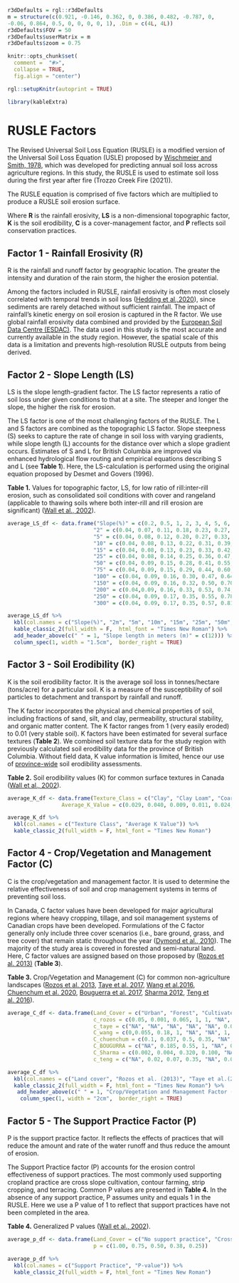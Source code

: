 ```r
r3dDefaults = rgl::r3dDefaults
m = structure(c(0.921, -0.146, 0.362, 0, 0.386, 0.482, -0.787, 0, 
-0.06, 0.864, 0.5, 0, 0, 0, 0, 1), .Dim = c(4L, 4L))
r3dDefaults$FOV = 50
r3dDefaults$userMatrix = m
r3dDefaults$zoom = 0.75

knitr::opts_chunk$set(
  comment =  "#>", 
  collapse = TRUE,
  fig.align = "center")

rgl::setupKnitr(autoprint = TRUE)

library(kableExtra)
```

# RUSLE Factors {#factors .unnumbered}

The Revised Universal Soil Loss Equation (RUSLE) is a modified version of the Universal Soil Loss Equation (USLE) proposed by [Wischmeier and Smith, 1978](https://naldc.nal.usda.gov/download/CAT79706928/PDF), which was developed for predicting annual soil loss across agriculture regions. In this study, the RUSLE is used to estimate soil loss during the first year after fire (Trozzo Creek Fire (2021)).

The RUSLE equation is comprised of five factors which are multiplied to produce a RUSLE soil erosion surface.

```{=tex}
\begin{equation}
A = R * LS * K * C * P
\end{equation}
```
Where **R** is the rainfall erosivity, **LS** is a non-dimensional topographic factor, **K** is the soil erodibility, **C** is a cover-management factor, and **P** reflects soil conservation practices.

## Factor 1 - Rainfall Erosivity (R) {#sec-factor-1 .unnumbered}

R is the rainfall and runoff factor by geographic location. The greater the intensity and duration of the rain storm, the higher the erosion potential.

Among the factors included in RUSLE, rainfall erosivity is often most closely correlated with temporal trends in soil loss ([Hedding et al.,2020](https://www.researchgate.net/publication/336586973_A_comprehensive_study_of_erosivity_and_soil_erosion_over_a_small_tropical_islet_Round_Island_Mauritius)), since sediments are rarely detached without sufficient rainfall. The impact of rainfall's kinetic energy on soil erosion is captured in the R factor. We use global rainfall erosivity data combined and provided by the [European Soil Data Centre (ESDAC)](https://esdac.jrc.ec.europa.eu/content/global-rainfall-erosivity#tabs-0-description=1). The data used in this study is the most accurate and currently available in the study region. However, the spatial scale of this data is a limitation and prevents high-resolution RUSLE outputs from being derived.

## Factor 2 - Slope Length (LS) {#sec-factor-2 .unnumbered}

LS is the slope length-gradient factor. The LS factor represents a ratio of soil loss under given conditions to that at a site. The steeper and longer the slope, the higher the risk for erosion.

The LS factor is one of the most challenging factors of the RUSLE. The L and S factors are combined as the topographic LS factor. Slope steepness (S) seeks to capture the rate of change in soil loss with varying gradients, while slope length (L) accounts for the distance over which a slope gradient occurs. Estimates of S and L for British Columbia are improved via enhanced hydrological flow routing and empirical equations describing S and L (see **Table 1**). Here, the LS-calculation is performed using the original equation proposed by Desmet and Govers (1996).

**Table 1.** Values for topographic factor, LS, for low ratio of rill:inter-rill erosion, such as consolidated soil conditions with cover and rangeland (applicable to thawing soils where both inter-rill and rill erosion are significant) ([Wall et al., 2002](https://sis.agr.gc.ca/cansis/publications/manuals/2002-92/rusle-can.pdf)).

```r
average_LS_df <- data.frame("Slope(%)" = c(0.2, 0.5, 1, 2, 3, 4, 5, 6, 8, 10, 12, 14, 16, 20, 25, 30, 40, 50, 60), 
                           "2" = c(0.04, 0.07, 0.11, 0.18, 0.23, 0.27, 0.31, 0.35, 0.41, 0.48, 0.61, 0.70, 0.79, 0.96, 1.15, 1.33, 1.64, 1.91, 2.15), 
                           "5" = c(0.04, 0.08, 0.12, 0.20, 0.27, 0.33, 0.39, 0.45, 0.55, 0.66, 0.86, 1.01, 1.16, 1.44, 1.77, 2.08, 2.64, 3.13, 3.56), 
                           "10" = c(0.04, 0.08, 0.13, 0.22, 0.31, 0.39, 0.47, 0.57, 0.69, 0.84, 1.11, 1.33, 1.54, 1.96, 2.45, 2.92, 3.78, 4.55, 5.22),
                           "15" = c(0.04, 0.08, 0.13, 0.23, 0.33, 0.42, 0.52, 0.61, 0.78, 0.96, 1.29, 1.56, 1.82, 2.34, 2.96, 3.56, 4.67, 5.66, 6.54), 
                           "25" = c(0.04, 0.08, 0.14, 0.25, 0.36, 0.47, 0.59, 0.70, 0.92, 1.15, 1.57, 1.91, 2.25, 2.94, 3.77, 4.57, 6.08, 7.45, 8.67), 
                           "50" = c(0.04, 0.09, 0.15, 0.28, 0.41, 0.55, 0.70, 0.84, 1.15, 1.47, 2.03, 2.52, 3.00, 4.00, 5.22, 6.42, 8.72, 10.83, 12.71), 
                           "75" = c(0.04, 0.09, 0.15, 0.29, 0.44, 0.60, 0.77, 0.94, 1.31, 1.69, 2.37, 2.96, 3.55, 4.79, 6.31, 7.84, 10.76, 13.47, 15.91), 
                           "100" = c(0.04, 0.09, 0.16, 0.30, 0.47, 0.64, 0.83, 1.02, 1.43, 1.87, 2.64, 3.31, 4.00, 5.44, 7.23, 9.03, 12.50, 15.73, 18.65), 
                           "150" = c(0.04, 0.09, 0.16, 0.32, 0.50, 0.70, 0.92, 1.14, 1.63, 2.15, 3.07, 3.89, 4.74, 6.51, 8.74, 11.01, 15.43, 19.57, 23.34),
                           "200" = c(0.04,0.09, 0.16, 0.33, 0.53, 0.74, 0.99, 1.24, 1.79, 2.38, 3.42, 4.36, 5.33, 7.39, 10.01, 12.68, 17.91, 22.85, 27.36),
                           "250" = c(0.04, 0.09, 0.17, 0.35, 0.55, 0.78, 1.05, 1.32, 1.92, 2.57, 3.72, 4.77, 5.85, 8.16, 11.12, 14.15, 20.12, 25.77, 30.95),
                           "300" = c(0.04, 0.09, 0.17, 0.35, 0.57, 0.81, 1.10, 1.39, 2.03, 2.74, 3.99, 5.12, 6.31, 8.85, 12.11, 15.47, 22.11, 28.43, 34.23))
```

```r
average_LS_df %>%
  kbl(col.names = c("Slope(%)", "2m", "5m", "10m", "15m", "25m", "50m", "75m", "100m", "150m", "200m", "250m", "300m")) %>%
  kable_classic_2(full_width = F,  html_font = "Times New Roman") %>%
  add_header_above(c(" " = 1, "Slope length in meters (m)" = c(12))) %>%
  column_spec(1, width = "1.5cm",  border_right = TRUE)
```

## Factor 3 - Soil Erodibility (K) {#factor3 .unnumbered .unnumbered}

K is the soil erodibility factor. It is the average soil loss in tonnes/hectare (tons/acre) for a particular soil. K is a measure of the susceptibility of soil particles to detachment and transport by rainfall and runoff.

The K factor incorporates the physical and chemical properties of soil, including fractions of sand, silt, and clay, permeability, structural stability, and organic matter content. The K factor ranges from 1 (very easily eroded) to 0.01 (very stable soil). K factors have been estimated for several surface textures (**Table 2**). We combined soil texture data for the study region with previously calculated soil erodibility data for the province of British Columbia. Without field data, K value information is limited, hence our use of [province-wide](https://sis.agr.gc.ca/cansis/publications/manuals/2002-92/rusle-can.pdf) soil erodibility assessments.

**Table 2.** Soil erodibility values (K) for common surface textures in Canada ([Wall et al., 2002](https://sis.agr.gc.ca/cansis/publications/manuals/2002-92/rusle-can.pdf)).

```r
average_K_df <- data.frame(Texture_Class = c("Clay", "Clay Loam", "Coarse Sandy Loam","Fine Sand", "Fine Sandy Loam", "Heavy Clay", "Loam", "Loamy Fine Sand", "Loamy Sand","Loamy Very Fine Sand", "Sand", "Sandy Clay Loam", "Sandy Loam", "Silt Loam", "Silty Clay", "Silty Clay Loam", "Very Fine Sand", "Very Fine Sandy Loam"), 
                 Average_K_Value = c(0.029, 0.040, 0.009, 0.011, 0.024, 0.022, 0.040, 0.015, 0.005, 0.051, 0.001, 0.026, 0.017, 0.050, 0.034, 0.042, 0.057, 0.046))
```

```r
average_K_df %>%
  kbl(col.names = c("Texture Class", "Average K Value")) %>%
  kable_classic_2(full_width = F, html_font = "Times New Roman")
```

## Factor 4 - Crop/Vegetation and Management Factor (C) {#sec-factor-4 .unnumbered}

C is the crop/vegetation and management factor. It is used to determine the relative effectiveness of soil and crop management systems in terms of preventing soil loss.

In Canada, C factor values have been developed for major agricultural regions where heavy cropping, tillage, and soil management systems of Canadian crops have been developed. Formulations of the C factor generally only include three cover scenarios (i.e., bare ground, grass, and tree cover) that remain static throughout the year ([Dymond et al., 2010](https://www.ncbi.nlm.nih.gov/pmc/articles/PMC2867509/)). The majority of the study area is covered in forested and semi-natural land. Here, C factor values are assigned based on those proposed by ([Rozos et al. 2013)](https://www.researchgate.net/publication/235988636_Application_of_the_revised_universal_soil_loss_equation_model_on_landslide_prevention_An_example_from_N_Euboea_Evia_Island_Greece) (**Table 3**).

**Table 3.** Crop/Vegetation and Management (C) for common non-agriculture landscapes ([Rozos et al. 2013](https://www.researchgate.net/publication/235988636_Application_of_the_revised_universal_soil_loss_equation_model_on_landslide_prevention_An_example_from_N_Euboea_Evia_Island_Greece), [Taye et al. 2017](https://onlinelibrary.wiley.com/doi/epdf/10.1002/ldr.2814), [Wang et al.2016](https://www.researchgate.net/publication/299525502_Integrated_Use_of_GCM_RS_and_GIS_for_the_Assessment_of_Hillslope_and_Gully_Erosion_in_the_Mushi_River_Sub-Catchment_Northeast_China), [Chuenchum et al. 2020](https://www.researchgate.net/publication/338289885_Estimation_of_Soil_Erosion_and_Sediment_Yield_in_the_Lancang-Mekong_River_Using_the_Modified_Revised_Universal_Soil_Loss_Equation_and_GIS_Techniques), [Bouguerra et al. 2017](https://www.researchgate.net/publication/315768765_Mapping_erosion_prone_areas_in_the_Bouhamdane_watershed_Algeria_using_the_Revised_Universal_Soil_Loss_Equation_through_GIS), [Sharma 2012](https://www.researchgate.net/publication/334635031_Effect_of_Cell_Size_of_Digital_Elevation_Model_on_Soil_Loss_prediction_in_Maithon_Catchment), [Teng et al. 2016](https://www.researchgate.net/publication/288059143_Assimilating_satellite_imagery_and_visible-near_infrared_spectroscopy_to_model_and_map_soil_loss_by_water_erosion_in_Australia)).

```r
average_C_df <- data.frame(Land_Cover = c("Urban", "Forest", "Cultivated", "Barren Land", "Burn", "Rangeland", "Road", "Grassland" ), 
                           c_rozos = c(0.05, 0.001, 0.065, 1, 1, "NA", "NA", 0.1), 
                           c_taye = c("NA", "NA", "NA", "NA", "NA", 0.04, "NA", "NA"), 
                           C_wang = c(0,0.055, 0.18, 1, "NA", "NA", 1, 0.1), 
                           C_chuenchum = c(0.1, 0.037, 0.5, 0.35, "NA", "NA", "NA", 0.17), 
                           C_BOUGURRA = c("NA", 0.185, 0.55, 1, "NA", 0.4, "NA", "NA"), 
                           C_Sharma = c(0.002, 0.004, 0.320, 0.100, "NA", "NA", "NA", "NA"), 
                           c_teng = c("NA", 0.02, 0.07, 0.35, "NA", 0.08, "NA", 0.06))
```

```r
average_C_df %>%
  kbl(col.names = c("Land cover", "Rozos et al. (2013)", "Taye et al.(2017)", "Wang et al.(2016)", "Chuenchum et al. (2020)", "Bouguerra et al. (2017)", "Sharma (2012)", "Teng et al. (2016)")) %>%
  kable_classic_2(full_width = F, html_font = "Times New Roman") %>%
   add_header_above(c(" " = 1, "Crop/Vegetation and Management Factor (C)" = c(7))) %>%
    column_spec(1, width = "2cm",  border_right = TRUE)
```

## Factor 5 - The Support Practice Factor (P) {#sec-factor-5 .unnumbered}

P is the support practice factor. It reflects the effects of practices that will reduce the amount and rate of the water runoff and thus reduce the amount of erosion.

The Support Practice factor (P) accounts for the erosion control effectiveness of support practices. The most commonly used supporting cropland practice are cross slope cultivation, contour farming, strip cropping, and terracing. Common P values are presented in **Table 4.** In the absence of any support practice, P assumes unity and equals 1 in the RUSLE. Here we use a P value of 1 to reflect that support practices have not been completed in the area.

**Table 4.** Generalized P values ([Wall et al., 2002](https://sis.agr.gc.ca/cansis/publications/manuals/2002-92/rusle-can.pdf)).

```r
average_p_df <- data.frame(Land_Cover = c("No support practice", "Cross slope farming", "Contour farming (3-8% slope)", "Strip cropping, cross slope (3-8% slope)", "Strip cropping, on contour (3-8% slope)" ), 
                           p = c(1.00, 0.75, 0.50, 0.38, 0.25))
```

```r
average_p_df %>%
  kbl(col.names = c("Support Practice", "P-value")) %>%
  kable_classic_2(full_width = F, html_font = "Times New Roman")
```
